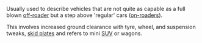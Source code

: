 {{copy to wiktionary}}
{{Unreferenced|date=August 2007}}
{{Wikify|date=August 2007}}
Usually used to describe vehicles that are not quite as capable as a full blown [[off-roader]] but a step above 'regular' cars ([[on-roaders]]).

This involves increased ground clearance with tyre, wheel, and suspension tweaks, [[skid plates]] and refers to mini [[SUV]] or wagons.

{{stub}}